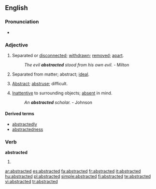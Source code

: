 ==English==

===Pronunciation===
* {{IPA|/æb'stæktıd/}}

===Adjective===
{{en-adj}}

# Separated or [[disconnected]]; [[withdrawn]]; [[remove]]d; [[apart]].
#: ''The evil '''abstracted''' stood from his own evil.'' - Milton
# {{obsolete}} Separated from matter; abstract; [[ideal]].
# {{obsolete}} [[abstract|Abstract]]; [[abstruse]]; difficult.
# [[inattentive|Inattentive]] to surrounding objects; [[absent]] in mind.
#: ''An '''abstracted''' scholar.'' - Johnson

====Derived terms====
* [[abstractedly]]
* [[abstractedness]]

===Verb===
'''abstracted'''

# {{past of|[[abstract]]}}

[[ar:abstracted]]
[[es:abstracted]]
[[fa:abstracted]]
[[fr:abstracted]]
[[it:abstracted]]
[[hu:abstracted]]
[[pl:abstracted]]
[[simple:abstracted]]
[[fi:abstracted]]
[[te:abstracted]]
[[vi:abstracted]]
[[tr:abstracted]]